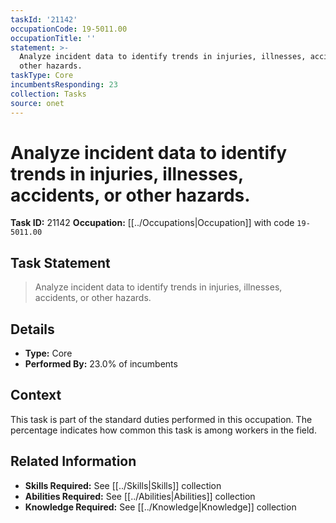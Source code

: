 ```yaml
---
taskId: '21142'
occupationCode: 19-5011.00
occupationTitle: ''
statement: >-
  Analyze incident data to identify trends in injuries, illnesses, accidents, or
  other hazards.
taskType: Core
incumbentsResponding: 23
collection: Tasks
source: onet
---
```

# Analyze incident data to identify trends in injuries, illnesses, accidents, or other hazards.

**Task ID:** 21142
**Occupation:** [[../Occupations|Occupation]] with code `19-5011.00`

## Task Statement

> Analyze incident data to identify trends in injuries, illnesses, accidents, or other hazards.

## Details

- **Type:** Core
- **Performed By:** 23.0% of incumbents

## Context

This task is part of the standard duties performed in this occupation. The percentage indicates how common this task is among workers in the field.

## Related Information

- **Skills Required:** See [[../Skills|Skills]] collection
- **Abilities Required:** See [[../Abilities|Abilities]] collection
- **Knowledge Required:** See [[../Knowledge|Knowledge]] collection
